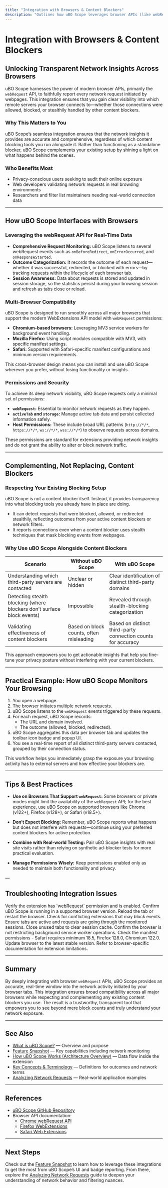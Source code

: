 ```yaml
---
title: "Integration with Browsers & Content Blockers"
description: "Outlines how uBO Scope leverages browser APIs (like webRequest) to report network activity, its compatibility across browsers (Chromium, Firefox, Safari), and how it complements other content-blocking tools rather than replacing them."
---
```


# Integration with Browsers & Content Blockers

## Unlocking Transparent Network Insights Across Browsers

uBO Scope harnesses the power of modern browser APIs, primarily the `webRequest` API, to faithfully report every network request initiated by webpages. This integration ensures that you gain clear visibility into which remote servers your browser connects to—whether those connections were allowed, blocked, or stealthily handled by other content blockers.

### Why This Matters to You
uBO Scope’s seamless integration ensures that the network insights it provides are accurate and comprehensive, regardless of which content blocking tools you run alongside it. Rather than functioning as a standalone blocker, uBO Scope complements your existing setup by shining a light on what happens behind the scenes.

### Who Benefits Most
- Privacy-conscious users seeking to audit their online exposure
- Web developers validating network requests in real browsing environments
- Researchers and filter list maintainers needing real-world connection data

---

## How uBO Scope Interfaces with Browsers

### Leveraging the webRequest API for Real-Time Data
- **Comprehensive Request Monitoring:** uBO Scope listens to several webRequest events such as `onBeforeRedirect`, `onErrorOccurred`, and `onResponseStarted`.
- **Outcome Categorization:** It records the outcome of each request—whether it was successful, redirected, or blocked with errors—by tracking requests within the lifecycle of each browser tab.
- **Session Awareness:** Data about requests is stored and updated in session storage, so the statistics persist during your browsing session and refresh as tabs close or reload.

### Multi-Browser Compatibility
uBO Scope is designed to run smoothly across all major browsers that support the modern WebExtensions API model with `webRequest` permissions:

- **Chromium-based browsers:** Leveraging MV3 service workers for background event handling.
- **Mozilla Firefox:** Using script modules compatible with MV3, with specific manifest settings.
- **Safari:** Supported with Safari-specific manifest configurations and minimum version requirements.

This cross-browser design means you can install and use uBO Scope wherever you prefer, without losing functionality or insights.

### Permissions and Security
To achieve its deep network visibility, uBO Scope requests only a minimal set of permissions:
- **`webRequest`:** Essential to monitor network requests as they happen.
- **`activeTab` and `storage`:** Manage active tab data and persist collected information safely.
- **Host Permissions:** These include broad URL patterns (`http://*/*`, `https://*/*`, `ws://*/*`, `wss://*/*`) to observe requests across domains.

These permissions are standard for extensions providing network insights and do not grant the ability to alter or block network traffic.

---

## Complementing, Not Replacing, Content Blockers

### Respecting Your Existing Blocking Setup
uBO Scope is not a content blocker itself. Instead, it provides transparency into what blocking tools you already have in place are doing.

- It can detect requests that were blocked, allowed, or redirected stealthily, reflecting outcomes from your active content blockers or network filters.
- It reports connections even when a content blocker uses stealth techniques that mask blocking events from webpages.

### Why Use uBO Scope Alongside Content Blockers

| Scenario                                  | Without uBO Scope             | With uBO Scope                  |
|-------------------------------------------|------------------------------|--------------------------------|
| Understanding which third-party servers are contacted | Unclear or hidden | Clear identification of distinct third-party domains|
| Detecting stealth blocking (where blockers don’t surface block events) | Impossible | Revealed through stealth-blocking categorization |
| Validating effectiveness of content blockers | Based on block counts, often misleading | Based on distinct third-party connection counts for accuracy |

This approach empowers you to get actionable insights that help you fine-tune your privacy posture without interfering with your current blockers.

---

## Practical Example: How uBO Scope Monitors Your Browsing

1. You open a webpage.
2. The browser initiates multiple network requests.
3. uBO Scope listens to the `webRequest` events triggered by these requests.
4. For each request, uBO Scope records:
    - The URL and domain involved.
    - The outcome (allowed, blocked, redirected).
5. uBO Scope aggregates this data per browser tab and updates the toolbar icon badge and popup UI.
6. You see a real-time report of all distinct third-party servers contacted, grouped by their connection status.

This workflow helps you immediately grasp the exposure your browsing activity has to external servers and how effective your blockers are.

---

## Tips & Best Practices

- **Use on Browsers That Support `webRequest`:** Some browsers or private modes might limit the availability of the `webRequest` API; for the best experience, use uBO Scope on supported browsers like Chrome (v122+), Firefox (v128+), or Safari (v18.5+).

- **Don’t Expect Blocking:** Remember, uBO Scope reports what happens but does not interfere with requests—continue using your preferred content blockers for active protection.

- **Combine with Real-world Testing:** Pair uBO Scope insights with real site visits rather than relying on synthetic ad-blocker tests for more practical evaluation.

- **Manage Permissions Wisely:** Keep permissions enabled only as needed to maintain both functionality and privacy.

—

## Troubleshooting Integration Issues

<AccordionGroup title="Common Issues with Browser Integration">
<Accordion title="No network request data visible in popup">
Verify the extension has `webRequest` permission and is enabled.
Confirm uBO Scope is running in a supported browser version.
Reload the tab or restart the browser.
Check for conflicting extensions that may block events.
</Accordion>
<Accordion title="Incorrect or missing badge counts">
Ensure tabs are active and requests are going through the monitored sessions.
Close unused tabs to clear session cache.
Confirm the browser is not restricting background service worker operations.
</Accordion>
<Accordion title="Compatibility problems on specific browsers">
Check the manifest permissions - Safari requires minimum 18.5, Firefox 128.0, Chromium 122.0.
Update browser to the latest stable version.
Refer to browser-specific documentation for extension limitations.
</Accordion>
</AccordionGroup>

---

## Summary

By deeply integrating with browser `webRequest` APIs, uBO Scope provides an accurate, real-time window into the network activity initiated by your browser tabs. This integration ensures broad compatibility across all major browsers while respecting and complementing any existing content blockers you use. The result is a trustworthy, transparent tool that empowers you to see beyond mere block counts and truly understand your network exposure.

---

## See Also
- [What is uBO Scope?](./getting-started/product-overview) — Overview and purpose
- [Feature Snapshot](./getting-started/feature-glance) — Key capabilities including network monitoring
- [How uBO Scope Works (Architecture Overview)](./core-concepts-architecture/architecture-diagram) — Data flow inside the extension
- [Key Concepts & Terminology](./core-concepts-architecture/network-terminology) — Definitions for outcomes and network terms
- [Analyzing Network Requests](../../guides/real-world-usage/analyzing-network-requests) — Real-world application examples

---

## References
- [uBO Scope GitHub Repository](https://github.com/gorhill/uBO-Scope)
- Browser API documentation:
  - [Chrome webRequest API](https://developer.chrome.com/docs/extensions/reference/webRequest/)
  - [Firefox WebExtensions](https://developer.mozilla.org/en-US/docs/Mozilla/Add-ons/WebExtensions/API/webRequest)
  - [Safari Web Extensions](https://developer.apple.com/documentation/safariservices/safari_web_extensions)

---

## Next Steps
Check out the [Feature Snapshot](./getting-started/feature-glance) to learn how to leverage these integrations to get the most from uBO Scope’s UI and badge reporting. From there, explore the [Analyzing Network Requests](../../guides/real-world-usage/analyzing-network-requests) guide to deepen your understanding of network behavior and filtering nuances.
